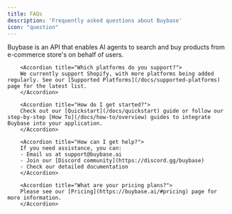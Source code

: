 ```yaml
---
title: FAQs
description: 'Frequently asked questions about Buybase'
icon: "question"
---
```


<AccordionGroup>
        <Accordion title="What is Buybase?">
        Buybase is an API that enables AI agents to search and buy products from e-commerce store's on behalf of users.
        </Accordion>

        <Accordion title="Which platforms do you support?">
        We currently support Shopify, with more platforms being added regularly. See our [Supported Platforms](/docs/supported-platforms) page for the latest list.
        </Accordion>

        <Accordion title="How do I get started?">
        Check out our [Quickstart](/docs/quickstart) guide or follow our step-by-step [How To](/docs/how-to/overview) guides to integrate Buybase into your application.
        </Accordion>

        <Accordion title="How can I get help?">
        If you need assistance, you can:
        - Email us at support@buybase.ai
        - Join our [Discord community](https://discord.gg/buybase)
        - Check our detailed documentation
        </Accordion>

        <Accordion title="What are your pricing plans?">
        Please see our [Pricing](https://buybase.ai/#pricing) page for more information.
        </Accordion>
</AccordionGroup>